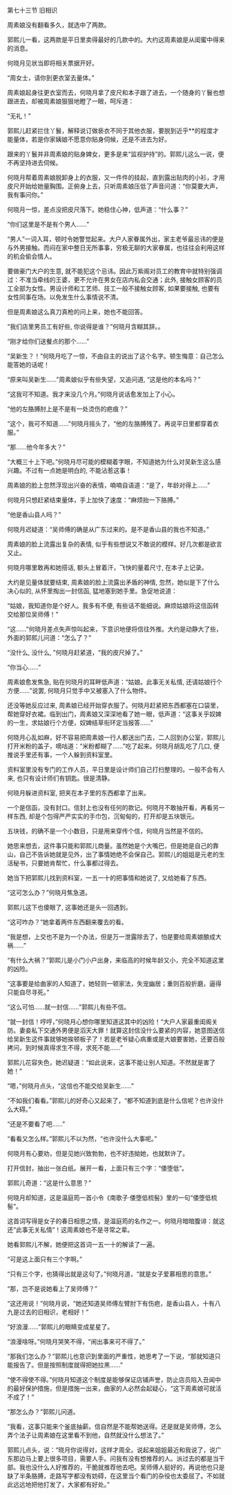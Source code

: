 

第七十三节 旧相识

周素娘没有翻看多久，就选中了两款。

郭熙儿一看，这两款是平日里卖得最好的几款中的。大约这周素娘是从闺蜜中得来的消息。

何晓月见状当即将相关票据开好。

“周女士，请你到更衣室去量体。”

周素娘起身往更衣室而去，何晓月拿了皮尺和本子跟了进去，一个随身的丫鬟也想跟进去，却被周素娘狠狠地瞪了一眼，呵斥道：

“无礼！”

郭熙儿赶紧拦住丫鬟，解释说订做亵衣不同于其他衣服，要脱到近乎**的程度才能量体，若是你家姨娘不愿意你贴身伺候，还是不进去为好。

跟来的丫鬟并非周素娘的贴身婢女，更多是来“监视护持”的。郭熙儿这么一说，便不再坚持进去伺候。

何晓月帮着周素娘脱卸身上的衣服，又一件件的挂起，直到露出贴肉的小衫，才用皮尺开始给她量胸围。正俯身上去，只听周素娘压低了声音问道：“你莫要大声，我有事问你。”

何晓月一惊，差点没把皮尺落下。她稳住心神，低声道：“什么事？”

“你们这里是不是有个男人……”

“男人”一词入耳，顿时令她警觉起来。大户人家眷属外出，家主老爷最忌讳的便是与外男接触。而闷在家中整日无所事事，穷极无聊的大家眷属，也往往会利用这样的机会偷会情人。

要做豪门大户的生意, 就不能犯这个忌讳。因此万紫阁对员工的教育中就特别强调过：不准当牵线的王婆，更不允许在男女在店内私会交通；此外, 接触女顾客的员工全部为女性。男设计师和工艺师、技工一般不接触女顾客, 如果要接触, 也要有女性同事在场。以免发生什么事情说不清。

但是周素娘这么真刀真枪的问上来，她也不能回答。

“我们店里男员工有好些, 你说得是谁？”何晓月含糊其辞。。

“刚才给你们送餐点的那个……”

“吴新生？！”何晓月吃了一惊，不由自主的说出了这个名字。顿生悔意：自己怎么能答她的话呢！

“原来叫吴新生……”周素娘似乎有些失望，又追问道, “这是他的本名吗？”

“这我可不知道。我才来没几个月。”何晓月说话愈发加上了小心。

“他的左胳膊肘上是不是有一处烫伤的疤痕？”

“这个，我可不知道……”何晓月摇头了，“他的左胳膊残了。再说平日里都穿着衣服。”

“那……他今年多大？”

“大概三十上下吧。”何晓月尽可能的模糊着字眼，不知道她为什么对吴新生这么感兴趣。不过有一点她是明白的, 不能沾惹这事！

周素娘的脸上忽然浮现出兴奋的表情，喃喃自语道：“是了，年龄对得上……”

何晓月只想赶紧结束量体，手上加快了速度：“麻烦抬一下胳膊。”

“他是香山县人吗？”

何晓月迟疑道：“吴师傅的确是从广东过来的。是不是香山县的我也不知道。”

周素娘的脸上流露出复杂的表情, 似乎有些想说又不敢说的模样。好几次都是欲言又止。

何晓月哪里敢再和她搭话, 额头上冒着汗，飞快的量着尺寸, 在本子上记录。

大约是见量体就要结束, 周素娘的脸上流露出矛盾的神情, 忽然，她似是下了什么决心似的, 从怀里掏出一封信函, 猛地塞到她手里。急促地说道：

“姑娘，我知道你是个好人。我多有不便, 有些话不能细说。麻烦姑娘将这信函转交给那位吴师傅！”

“这……”何晓月差点失声惊叫起来，下意识地便将信往外推。大约是动静大了些，外面的郭熙儿问道：“怎么了？”

“没什么, 没什么, ”何晓月赶紧道，“我的皮尺掉了。”

“你当心……”

周素娘愈发焦急, 贴在何晓月的耳畔低声道：“姑娘。此事无关私情, 还请姑娘行个方便……”说罢, 何晓月只觉手中又被塞入了什么物件。

还没等她反应过来, 周素娘已经开始穿衣服了。何晓月赶紧把东西都塞在口袋里，帮她穿好衣裙。临到出门，周素娘又深深地看了她一眼，低声道：“这事关乎奴婢的一生，求姑娘行个方便，奴婢结草衔环定当报答……”

何晓月心乱如麻，好不容易把周素娘一行人都送出门去，二人回到办公室，郭熙儿打开米粉的盖子，嘀咕道：“米粉都糊了……”吃了起来。何晓月胡乱吃了几口, 便推说手里还有事，一个人躲到资料室里。

资料室里没有专门的工作人员，平日里是设计师们自己打扫整理的。一般不会有人来, 也只有设计师们有钥匙。很是清静。

何晓月躲进资料室, 把夹在本子里的东西都拿了出来。

一个是信函，没有封口。信封上也没有任何的款记。何晓月不敢抽开看，再看另一样东西, 却是个包得严严实实的手巾包，沉甸甸的，打开却是五块银元。

五块钱，的确不是一个小数目，只是用来穿传个信，何晓月当然是不信的。

她思来想去，这件事只能和郭熙儿商量。虽然她是个大嘴巴，但是她是自己的靠山，自己不告诉她就是见外，出了事情她绝不会保自己。郭熙儿的姐姐是元老的生活秘书，只要她肯帮忙，什么事都过得去。

她当下把郭熙儿找到资料室，一五一十的把事情和她说了, 又给她看了东西。

“这可怎么办？”何晓月焦急道。

郭熙儿这下也傻眼了, 这事她还是头一回遇到。

“这可咋办？”她拿着两件东西翻来覆去的看。

“我是想，上交也不是为一个办法，但是万一泄露除去了，怕是要给周素娘酿成大祸……”

“有什么大祸？”郭熙儿是小门小户出身，来临高的时候年龄又小，完全不知道这里的凶险。

“这事要是给曲家的人知道了，她轻则一顿家法，失宠幽居；重则百般折磨，逼得只能自尽寻死。”

“这么可怕……就一封信……”郭熙儿有些不信。

“就一封信！哼哼，”何晓月心想你哪里知道这其中的凶险！“大户人家最重闺阁关防。妻妾私下交通外男便是滔天大罪！就算这封信没什么要紧的内容，她意图送信给吴新生这件事就够她挨顿板子了！若是老爷疑心病重或是大娘要害她，还要百般拷问，到时候真得求生不得，求死不能……”

郭熙儿花容失色，她迟疑道：“如此说来，这事不能让别人知道。不然就是害了她！”

“嗯，”何晓月点头，“这信也不能交给吴新生……”

“不如我们看看。”郭熙儿的好奇心又起来了，“都不知道到底是什么信呢？也许没什么大碍。”

“还是不要看了吧……”

“看看又怎么样。”郭熙儿不以为然，“也许没什么大事呢。”

何晓月有心要劝，但是见她兴致勃勃，也不好违拗她，也就默许了。

打开信封，抽出一张白纸。展开一看，上面只有三个字：“倭堕低”。

郭熙儿奇道：“这是什么意思？”

何晓月却知道，这是温庭筠一首小令《南歌子·倭堕低梳髻》里的一句“倭堕低梳髻”。

这首词写得是女子的春日相思之情，是温庭筠的名作之一。何晓月暗暗腹诽：就这还“此事无关私情”！这周素娘也不是寻常之辈。

她看郭熙儿不解，她便把这首词一五一十的解读了一遍。

“可是这上面只有三个字啊。”

“只有三个字，也猜得出就是这句了。”何晓月道，“就是女子爱慕相思的意思。”

“那，岂不是说她看上了吴师傅？”

“这还用说！”何晓月说，“她还知道吴师傅左臂肘下有伤疤，是香山县人，十有八九是过去的旧相识，老相好！”

“好浪漫……”郭熙儿的眼睛变成星星了。

“浪漫啥呀。”何晓月哭笑不得，“闹出事来可不得了。”

“那我们怎么办？”郭熙儿也意识到里面的严重性，她思考了一下说，“那就知道只能报告了。但是按照制度就得把她拉黑……”

“使不得使不得。”何晓月知道这个制度是能够保证店铺声誉，防止店员陷入丑闻中的最好保护措施，但是措施一出来，曲家的人必然会起疑心，“这下周素娘可就活不成了！”

“那怎么办？”郭熙儿问道。

“我看，这事只能来个釜底抽薪。信自然是不能帮她送得。还是就是吴师傅，怎么弄个法子让周素娘在这里看不到他，自然就没什么想法了。”

郭熙儿点头，说：“晓月你说得对，这样才周全。说起来姐姐最近和我说了，说广东那边马上要上很多项目，需要人手。问我有没有想推荐的人。派过去的都是当干部。我也没什么人好推荐的，干脆就推荐他去吧。吴师傅人挺好的，再说他也只是缺了半条胳膊，走路写字都没有妨碍，在这里当个看门的杂役也太委屈了。不如就此远远地把他打发了，大家都有好处。”

